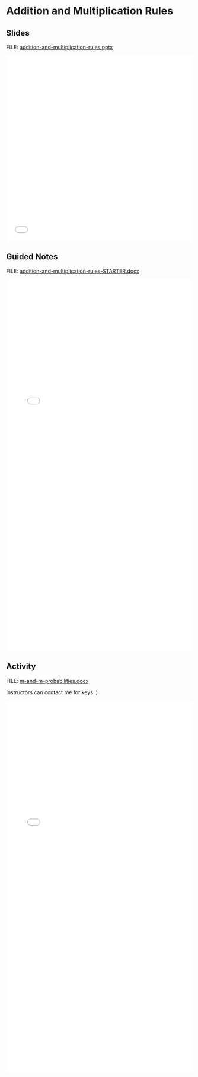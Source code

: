 # Addition and Multiplication Rules {.unnumbered}

## Slides

FILE: [addition-and-multiplication-rules.pptx](https://github.com/coltongearhart/math125/blob/main/probability/addition-and-multiplication-rules.pptx)

<embed src="probability/addition-and-multiplication-rules.pdf" type="application/pdf" width="100%" height="500px"></embed>

## Guided Notes

FILE: [addition-and-multiplication-rules-STARTER.docx](https://github.com/coltongearhart/math125/blob/main/probability/addition-and-multiplication-rules-STARTER.docx)

<embed src="probability/addition-and-multiplication-rules-COMPLETED.pdf" type="application/pdf" width="100%" height="1000px"></embed>

## Activity

FILE: [m-and-m-probabilities.docx](https://github.com/coltongearhart/math125/blob/main/probability/activities/m-and-m-probabilities.docx)

Instructors can contact me for keys :)

<embed src="probability/activities/m-and-m-probabilities.pdf" type="application/pdf" width="100%" height="1000px"></embed>